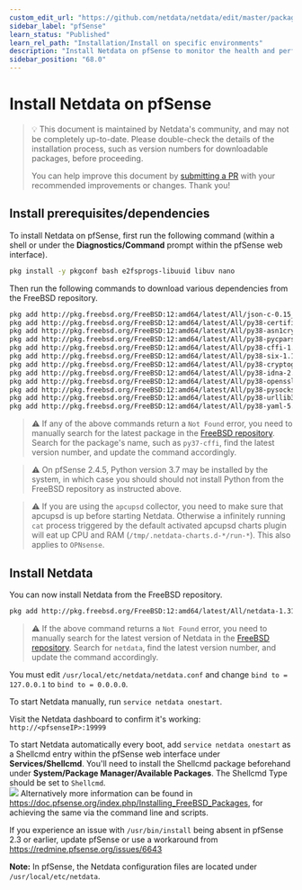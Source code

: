 ```yaml
---
custom_edit_url: "https://github.com/netdata/netdata/edit/master/packaging/installer/methods/pfsense.md"
sidebar_label: "pfSense"
learn_status: "Published"
learn_rel_path: "Installation/Install on specific environments"
description: "Install Netdata on pfSense to monitor the health and performance of firewalls with thousands of real-time, per-second metrics."
sidebar_position: "68.0"
---
```



# Install Netdata on pfSense

> 💡 This document is maintained by Netdata's community, and may not be completely up-to-date. Please double-check the
> details of the installation process, such as version numbers for downloadable packages, before proceeding.
>
> You can help improve this document by [submitting a
> PR](/docs/installation/install-on-specific-environments/pfsense) with your recommended
> improvements or changes. Thank you!

## Install prerequisites/dependencies

To install Netdata on pfSense, first run the following command (within a shell or under the **Diagnostics/Command**
prompt within the pfSense web interface).

```bash
pkg install -y pkgconf bash e2fsprogs-libuuid libuv nano
```

Then run the following commands to download various dependencies from the FreeBSD repository.

```sh
pkg add http://pkg.freebsd.org/FreeBSD:12:amd64/latest/All/json-c-0.15_1.txz
pkg add http://pkg.freebsd.org/FreeBSD:12:amd64/latest/All/py38-certifi-2021.10.8.txz
pkg add http://pkg.freebsd.org/FreeBSD:12:amd64/latest/All/py38-asn1crypto-1.4.0.txz
pkg add http://pkg.freebsd.org/FreeBSD:12:amd64/latest/All/py38-pycparser-2.20.txz
pkg add http://pkg.freebsd.org/FreeBSD:12:amd64/latest/All/py38-cffi-1.14.6.txz
pkg add http://pkg.freebsd.org/FreeBSD:12:amd64/latest/All/py38-six-1.16.0.txz
pkg add http://pkg.freebsd.org/FreeBSD:12:amd64/latest/All/py38-cryptography-3.3.2.txz
pkg add http://pkg.freebsd.org/FreeBSD:12:amd64/latest/All/py38-idna-2.10.txz
pkg add http://pkg.freebsd.org/FreeBSD:12:amd64/latest/All/py38-openssl-20.0.1.txz
pkg add http://pkg.freebsd.org/FreeBSD:12:amd64/latest/All/py38-pysocks-1.7.1.txz
pkg add http://pkg.freebsd.org/FreeBSD:12:amd64/latest/All/py38-urllib3-1.26.7,1.txz
pkg add http://pkg.freebsd.org/FreeBSD:12:amd64/latest/All/py38-yaml-5.4.1.txz
```

> ⚠️ If any of the above commands return a `Not Found` error, you need to manually search for the latest package in the
> [FreeBSD repository](https://www.freebsd.org/ports/). Search for the package's name, such as `py37-cffi`, find the
> latest version number, and update the command accordingly.

> ⚠️ On pfSense 2.4.5, Python version 3.7 may be installed by the system, in which case you should should not install
> Python from the FreeBSD repository as instructed above.

> ⚠️ If you are using the `apcupsd` collector, you need to make sure that apcupsd is up before starting Netdata.
> Otherwise a infinitely running `cat` process triggered by the default activated apcupsd charts plugin will eat up CPU
> and RAM (`/tmp/.netdata-charts.d-*/run-*`). This also applies to `OPNsense`.

## Install Netdata

You can now install Netdata from the FreeBSD repository.

```bash
pkg add http://pkg.freebsd.org/FreeBSD:12:amd64/latest/All/netdata-1.31.0_1.txz
```

> ⚠️ If the above command returns a `Not Found` error, you need to manually search for the latest version of Netdata in
> the [FreeBSD repository](https://www.freebsd.org/ports/). Search for `netdata`, find the latest version number, and
> update the command accordingly.

You must edit `/usr/local/etc/netdata/netdata.conf` and change `bind to = 127.0.0.1` to `bind to = 0.0.0.0`.

To start Netdata manually, run `service netdata onestart`.

Visit the Netdata dashboard to confirm it's working: `http://<pfsenseIP>:19999`

To start Netdata automatically every boot, add `service netdata onestart` as a Shellcmd entry within the pfSense web
interface under **Services/Shellcmd**. You'll need to install the Shellcmd package beforehand under **System/Package
Manager/Available Packages**. The Shellcmd Type should be set to `Shellcmd`.  
![](https://i.imgur.com/wcKiPe1.png) Alternatively more information can be found in
<https://doc.pfsense.org/index.php/Installing_FreeBSD_Packages>, for achieving the same via the command line and
scripts.

If you experience an issue with `/usr/bin/install` being absent in pfSense 2.3 or earlier, update pfSense or use a
workaround from <https://redmine.pfsense.org/issues/6643>  

**Note:** In pfSense, the Netdata configuration files are located under `/usr/local/etc/netdata`.



